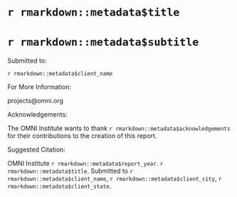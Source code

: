   <div class="logo-container"></div>
  <div class="cover-container">
  <div class="cover-image"></div>
  </div>

  <div class="page-break-before"></div>
  <div class="top-of-abstract">
  <h1 class="title">`r rmarkdown::metadata$title` </h1>
  <h1 class="subtitle"> `r rmarkdown::metadata$subtitle` </h1>
  <p class="submitted-to">Submitted to:</p>
  <p>`r rmarkdown::metadata$client_name`</p>
  </div>

  <div class="end-of-abstract">
  <p class="for-more-info">For More Information:</p>
  <p>projects@omni.org</p>
  <p class="acknowledge">Acknowledgements:</p>
  <p>The OMNI Institute wants to thank `r rmarkdown::metadata$acknowledgements` for their contributions to the creation of this report.</p>
  <p class="suggested-citation">Suggested Citation:</p>
  <p>OMNI Institute `r rmarkdown::metadata$report_year`. `r rmarkdown::metadata$title`. Submitted to `r rmarkdown::metadata$client_name`, `r rmarkdown::metadata$client_city`, `r rmarkdown::metadata$client_state`.</p>
  </div>
  <div class="page-break-before"></div>


